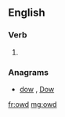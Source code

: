 ==English==

===Verb===
{{head|en|verb form}}

# {{context|archaic|lang=en}} {{en-past of|owe}}

===Anagrams===
* [[dow#English|dow]] , [[Dow#English|Dow]]

[[fr:owd]]
[[mg:owd]]